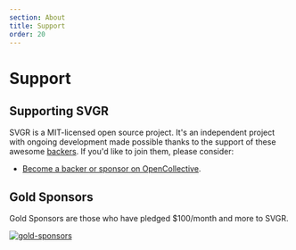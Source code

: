```yaml
---
section: About
title: Support
order: 20
---
```


# Support

## Supporting SVGR

SVGR is a MIT-licensed open source project. It's an independent project with ongoing development made possible thanks to the support of these awesome [backers](/BACKERS.md). If you'd like to join them, please consider:

<carbon-ad />

- [Become a backer or sponsor on OpenCollective](https://opencollective.com/svgr).

## Gold Sponsors

Gold Sponsors are those who have pledged \$100/month and more to SVGR.

[![gold-sponsors](https://opencollective.com/svgr/tiers/gold-sponsors.svg?avatarHeight=120&width=600)](https://opencollective.com/svgr/order/6010)
